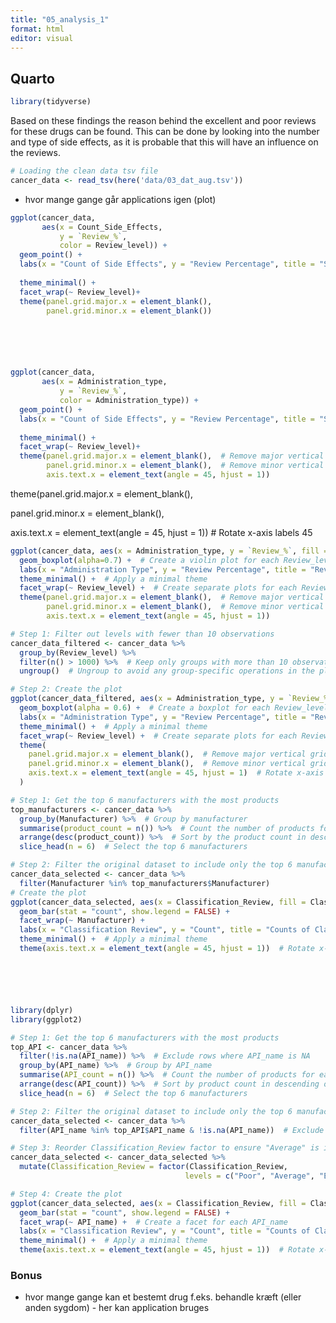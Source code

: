 ```yaml
---
title: "05_analysis_1"
format: html
editor: visual
---
```


## Quarto

```r
library(tidyverse)
```

Based on these findings the reason behind the excellent and poor reviews for these drugs can be found. This can be done by looking into the number and type of side effects, as it is probable that this will have an influence on the reviews.

```r

# Loading the clean data tsv file 
cancer_data <- read_tsv(here('data/03_dat_aug.tsv'))

```

-   hvor mange gange går applications igen (plot)

```r

ggplot(cancer_data,
       aes(x = Count_Side_Effects,
           y = `Review_%`,
           color = Review_level)) +
  geom_point() +
  labs(x = "Count of Side Effects", y = "Review Percentage", title = "Side Effects vs Review Percentage by the Review Level") +
  
  theme_minimal() +
  facet_wrap(~ Review_level)+
  theme(panel.grid.major.x = element_blank(),
        panel.grid.minor.x = element_blank())







```

```r

ggplot(cancer_data,
       aes(x = Administration_type,
           y = `Review_%`,
           color = Administration_type)) +
  geom_point() +
  labs(x = "Count of Side Effects", y = "Review Percentage", title = "Side Effects vs Review Percentage by the Review Level") +
  
  theme_minimal() +
  facet_wrap(~ Review_level)+
  theme(panel.grid.major.x = element_blank(),  # Remove major vertical grid lines
        panel.grid.minor.x = element_blank(),  # Remove minor vertical grid lines
        axis.text.x = element_text(angle = 45, hjust = 1))


```

theme(panel.grid.major.x = element_blank(),

panel.grid.minor.x = element_blank(),

axis.text.x = element_text(angle = 45, hjust = 1)) \# Rotate x-axis labels 45

```r
ggplot(cancer_data, aes(x = Administration_type, y = `Review_%`, fill = Review_level)) +
  geom_boxplot(alpha=0.7) +  # Create a violin plot for each Review_level
  labs(x = "Administration Type", y = "Review Percentage", title = "Review Percentage by Administration Type and Review Level") +
  theme_minimal() +  # Apply a minimal theme
  facet_wrap(~ Review_level) +  # Create separate plots for each Review_level
  theme(panel.grid.major.x = element_blank(),  # Remove major vertical grid lines
        panel.grid.minor.x = element_blank(),  # Remove minor vertical grid lines
        axis.text.x = element_text(angle = 45, hjust = 1))

```

```r
# Step 1: Filter out levels with fewer than 10 observations
cancer_data_filtered <- cancer_data %>%
  group_by(Review_level) %>%
  filter(n() > 1000) %>%  # Keep only groups with more than 10 observations
  ungroup()  # Ungroup to avoid any group-specific operations in the plot

# Step 2: Create the plot
ggplot(cancer_data_filtered, aes(x = Administration_type, y = `Review_%`, fill = Review_level)) +
  geom_boxplot(alpha = 0.6) +  # Create a boxplot for each Review_level
  labs(x = "Administration Type", y = "Review Percentage", title = "Review Percentage by Administration Type and Review Level") +
  theme_minimal() +  # Apply a minimal theme
  facet_wrap(~ Review_level) +  # Create separate plots for each Review_level
  theme(
    panel.grid.major.x = element_blank(),  # Remove major vertical grid lines
    panel.grid.minor.x = element_blank(),  # Remove minor vertical grid lines
    axis.text.x = element_text(angle = 45, hjust = 1)  # Rotate x-axis labels for readability
  )
```

```r

# Step 1: Get the top 6 manufacturers with the most products
top_manufacturers <- cancer_data %>%
  group_by(Manufacturer) %>%  # Group by manufacturer
  summarise(product_count = n()) %>%  # Count the number of products for each manufacturer
  arrange(desc(product_count)) %>%  # Sort by the product count in descending order
  slice_head(n = 6)  # Select the top 6 manufacturers

# Step 2: Filter the original dataset to include only the top 6 manufacturers
cancer_data_selected <- cancer_data %>%
  filter(Manufacturer %in% top_manufacturers$Manufacturer)
# Create the plot
ggplot(cancer_data_selected, aes(x = Classification_Review, fill = Classification_Review)) +
  geom_bar(stat = "count", show.legend = FALSE) + 
  facet_wrap(~ Manufacturer) + 
  labs(x = "Classification Review", y = "Count", title = "Counts of Classification Reviews by Manufacturer") +
  theme_minimal() +  # Apply a minimal theme
  theme(axis.text.x = element_text(angle = 45, hjust = 1))  # Rotate x-axis labels for readability







```

```r

library(dplyr)
library(ggplot2)

# Step 1: Get the top 6 manufacturers with the most products
top_API <- cancer_data %>%
  filter(!is.na(API_name)) %>%  # Exclude rows where API_name is NA
  group_by(API_name) %>%  # Group by API_name
  summarise(API_count = n()) %>%  # Count the number of products for each API
  arrange(desc(API_count)) %>%  # Sort by product count in descending order
  slice_head(n = 6)  # Select the top 6 manufacturers

# Step 2: Filter the original dataset to include only the top 6 manufacturers and exclude NAs
cancer_data_selected <- cancer_data %>%
  filter(API_name %in% top_API$API_name & !is.na(API_name))  # Exclude NA API names

# Step 3: Reorder Classification_Review factor to ensure "Average" is in the middle
cancer_data_selected <- cancer_data_selected %>%
  mutate(Classification_Review = factor(Classification_Review, 
                                       levels = c("Poor", "Average", "Excellent")))

# Step 4: Create the plot
ggplot(cancer_data_selected, aes(x = Classification_Review, fill = Classification_Review)) +
  geom_bar(stat = "count", show.legend = FALSE) + 
  facet_wrap(~ API_name) +  # Create a facet for each API_name
  labs(x = "Classification Review", y = "Count", title = "Counts of Classification Reviews by Manufacturer") +
  theme_minimal() +  # Apply a minimal theme
  theme(axis.text.x = element_text(angle = 45, hjust = 1))  # Rotate x-axis labels for readability


```

### Bonus

-   hvor mange gange kan et bestemt drug f.eks. behandle kræft (eller anden sygdom) - her kan application bruges
